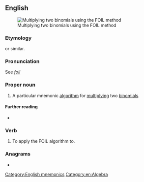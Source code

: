 {{also|foil}}
==English==
[[Image:MonkeyFaceFOILRule.JPG|thumb|Multiplying two binomials using the FOIL method]]

===Etymology===
{{acronym of|[[first]] [[outer]] [[inner]] [[last]]|nodot=1|lang=en}} or similar.

===Pronunciation===
See ''[[foil]]''

===Proper noun===
{{en-proper noun}}

# A particular mnemonic [[algorithm]] for [[multiply]]ing two [[binomial]]s.

====Further reading====
* {{projectlink|wikipedia|FOIL method}}

===Verb===
{{en-verb}}

# {{lb|en|transitive}} To apply the FOIL algorithm to.

===Anagrams===
* {{anagrams|en|a=filo|Filo|LIFO|filo|lo-fi}}

[[Category:English mnemonics]]
[[Category:en:Algebra]]